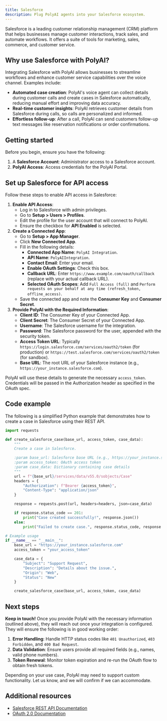 ```yaml
---
title: Salesforce
description: Plug PolyAI agents into your Salesforce ecosystem.
---
```


Salesforce is a leading customer relationship management (CRM) platform that helps businesses manage customer interactions, track sales, and automate workflows. 
It offers a suite of tools for marketing, sales, commerce, and customer service.

## Why use Salesforce with PolyAI?

Integrating Salesforce with PolyAI allows businesses to streamline workflows and enhance customer service capabilities over the voice channel. Examples include:

- **Automated case creation**: PolyAI's voice agent can collect details during customer calls and create cases in Salesforce automatically, reducing manual effort and improving data accuracy.
- **Real-time customer insights**: PolyAI retrieves customer details from Salesforce during calls, so calls are personalized and informed.
- **Effortless follow-up**: After a call, PolyAI can send customers follow-up text messages like reservation notifications or order confirmations.

## Getting started

Before you begin, ensure you have the following:

1. A **Salesforce Account**: Administrator access to a Salesforce account.
2. **PolyAI Access**: Access credentials for the PolyAI Portal.

## Set up Salesforce for API access

Follow these steps to enable API access in Salesforce:

1. **Enable API Access**:
    - Log in to Salesforce with admin privileges.
    - Go to **Setup > Users > Profiles**.
    - Edit the profile for the user account that will connect to PolyAI.
    - Ensure the checkbox for **API Enabled** is selected.
2. **Create a Connected App**:
    - Go to **Setup > App Manager**.
    - Click **New Connected App**.
    - Fill in the following details:
        - **Connected App Name**: `PolyAI Integration`.
        - **API Name**: `PolyAIIntegration`.
        - **Contact Email**: Enter your email.
        - **Enable OAuth Settings**: Check this box.
        - **Callback URL**: Enter `https://www.example.com/oauth/callback` (replace with your actual callback URL).
        - **Selected OAuth Scopes**: Add `Full Access (full)` and `Perform requests on your behalf at any time (refresh_token, offline_access)`.
    - Save the connected app and note the **Consumer Key** and **Consumer Secret**.
3. **Provide PolyAI with the Required Information**:
    - **Client ID**: The Consumer Key of your Connected App.
    - **Client Secret**: The Consumer Secret of your Connected App.
    - **Username**: The Salesforce username for the integration.
    - **Password**: The Salesforce password for the user, appended with the security token.
    - **Access Token URL**: Typically `https://login.salesforce.com/services/oauth2/token` (for production) or `https://test.salesforce.com/services/oauth2/token` (for sandbox).
    - **Base URL**: The root URL of your Salesforce instance (e.g., `https://your_instance.salesforce.com`).

PolyAI will use these details to generate the necessary `access_token`. Credentials will be passed in the Authorization header as specified in the OAuth spec.

## Code example

The following is a simplified Python example that demonstrates how to create a case in Salesforce using their REST API.

```python
import requests

def create_salesforce_case(base_url, access_token, case_data):
    """
    Create a case in Salesforce.

    :param base_url: Salesforce base URL (e.g., https://your_instance.salesforce.com)
    :param access_token: OAuth access token
    :param case_data: Dictionary containing case details
    """
    url = f"{base_url}/services/data/v55.0/sobjects/Case"
    headers = {
        "Authorization": f"Bearer {access_token}",
        "Content-Type": "application/json"
    }

    response = requests.post(url, headers=headers, json=case_data)

    if response.status_code == 201:
        print("Case created successfully!", response.json())
    else:
        print("Failed to create case.", response.status_code, response.text)

# Example usage
if __name__ == "__main__":
    base_url = "https://your_instance.salesforce.com"
    access_token = "your_access_token"

    case_data = {
        "Subject": "Support Request",
        "Description": "Details about the issue.",
        "Origin": "Web",
        "Status": "New"
    }

    create_salesforce_case(base_url, access_token, case_data)
```

## Next steps

**Keep in touch!** Once you provide PolyAI with the necessary information (outlined above), they will reach out once your integration is configured. They will ensure the following is in good working order:

1. **Error Handling**: Handle HTTP status codes like `401 Unauthorized`, `403 Forbidden`, and `400 Bad Request`.
2. **Data Validation**: Ensure users provide all required fields (e.g., names, valid phone numbers).
3. **Token Renewal**: Monitor token expiration and re-run the OAuth flow to obtain fresh tokens.

Depending on your use case, PolyAI may need to support custom functionality. Let us know, and we will confirm if we can accommodate.

## Additional resources

- [Salesforce REST API Documentation](https://developer.salesforce.com/docs/atlas.en-us.api_rest.meta/api_rest/)
- [OAuth 2.0 Documentation](https://help.salesforce.com/s/articleView?id=sf.remoteaccess_oauth_web_server_flow.htm)

